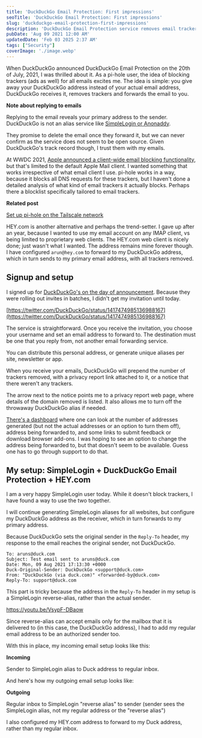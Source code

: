 ```yaml
---
title: 'DuckDuckGo Email Protection: First impressions'
seoTitle: 'DuckDuckGo Email Protection: First impressions'
slug: 'duckduckgo-email-protection-first-impressions'
description: 'DuckDuckGo Email Protection service removes email trackers before the message reaches your primary inbox. Read about my first impressions.'
pubDate: 'Aug 09 2021 12:00 AM'
updatedDate: 'Feb 03 2025 2:37 AM'
tags: ["Security"]
coverImage: './image.webp'
---
```


When DuckDuckGo announced DuckDuckGo Email Protection on the 20th of July, 2021, I was thrilled about it. As a pi-hole user, the idea of blocking trackers (ads as well) for all emails excites me. The idea is simple: you give away your DuckDuckGo address instead of your actual email address, DuckDuckGo receives it, removes trackers and forwards the email to you.


**Note about replying to emails**


Replying to the email reveals your primary address to the sender. DuckDuckGo is not an alias service like [SimpleLogin or Anonaddy](https://www.arun.blog/of-emails-and-aliases/).


They promise to delete the email once they forward it, but we can never confirm as the service does not seem to be open source. Given DuckDuckGo's track record though, I trust them with my emails.


<R2Image imageKey="assets/duckduckgo-email-protection-first-impressions-10d1638e-cd98-80eb-9a61-ced2db6b354c.png" alt="An image illustrating how the DuckDuckGo Email Protection service works. It shows two mailboxes, one being the DuckDuckGo alias, and the other being the actual inbox where the email is forwarded to, with trackers removed." />


At WWDC 2021, [Apple announced a client-wide email blocking functionality](https://www.arun.blog/my-favorite-wwdc21-announcements/), but that's limited to the default Apple Mail client. I wanted something that works irrespective of what email client I use. pi-hole works in a way, because it blocks all DNS requests for these trackers, but I haven't done a detailed analysis of what kind of email trackers it actually blocks. Perhaps there a blocklist specifically tailored to email trackers.


**Related post**


[Set up pi-hole on the Tailscale network](https://www.arun.blog/private-pi-hole-hosting-fly-tailscale/)


HEY.com is another alternative and perhaps the trend-setter. I gave up after an year, because I wanted to use my email account on any IMAP client, vs being limited to proprietary web clients. The HEY.com web client is nicely done; just wasn't what I wanted. The address remains mine forever though. I have configured `arun@hey.com` to forward to my DuckDuckGo address, which in turn sends to my primary email address, with all trackers removed.


## Signup and setup


I signed up for [DuckDuckGo's on the day of announcement](https://spreadprivacy.com/introducing-email-protection-beta/). Because they were rolling out invites in batches, I didn't get my invitation until today.


[https://twitter.com/DuckDuckGo/status/1417474985136988167](https://twitter.com/DuckDuckGo/status/1417474985136988167)


The service is straightforward. Once you receive the invitation, you choose your username and set an email address to forward to. The destination must be one that you reply from, not another email forwarding service.


You can distribute this personal address, or generate unique aliases per site, newsletter or app.


When you receive your emails, DuckDuckGo will prepend the number of trackers removed, with a privacy report link attached to it, or a notice that there weren't any trackers.


<R2Image imageKey="assets/duckduckgo-email-protection-first-impressions-10d1638e-cd98-80d8-9729-d6968c6aff7e.png" alt="Image showing an email with DuckDuckGo's notice about the number of email trackers removed, and it has a link to a privacy report." />


<R2Image imageKey="assets/duckduckgo-email-protection-first-impressions-10d1638e-cd98-8050-89cb-ed443429e09f.png" alt="Image showing an email with DuckDuckGo's notice about the email not containing any trackers." />


The arrow next to the notice points me to a privacy report web page, where details of the domain removed is listed. It also allows me to turn off the throwaway DuckDuckGo alias if needed.


<R2Image imageKey="assets/duckduckgo-email-protection-first-impressions-10d1638e-cd98-8033-9590-fa1443bb7e9d.png" alt="Image showing DuckDuckGo Email Protection service's privacy report page for an email that I received. It shows details of the tracker removed and an option to turn off the throwaway DuckDuckGo alias." />


[There's a dashboard](https://duckduckgo.com/email/account) where one can look at the number of addresses generated (but not the actual addresses or an option to turn them off), address being forwarded to, and some links to submit feedback or download browser add-ons. I was hoping to see an option to change the address being forwarded to, but that doesn't seem to be available. Guess one has to go through support to do that.


## My setup: SimpleLogin + DuckDuckGo Email Protection + HEY.com


I am a very happy SimpleLogin user today. While it doesn't block trackers, I have found a way to use the two together.


I will continue generating SimpleLogin aliases for all websites, but configure my DuckDuckGo address as the receiver, which in turn forwards to my primary address.


Because DuckDuckGo sets the original sender in the `Reply-To` header, my response to the email reaches the original sender, not DuckDuckGo.


```text
To: aruns@duck.com
Subject: Test email sent to aruns@duck.com
Date: Mon, 09 Aug 2021 17:13:30 +0000
Duck-Original-Sender: DuckDuckGo <support@duck.com>
From: "DuckDuckGo (via duck.com)" <forwarded-by@duck.com>
Reply-To: support@duck.com
```


This part is tricky because the address in the `Reply-To` header in my setup is a SimpleLogin reverse-alias, rather than the actual sender.


https://youtu.be/VsypF-DBaow


Since reverse-alias can accept emails only for the mailbox that it is delivered to (in this case, the DuckDuckGo address), I had to add my regular email address to be an authorized sender too.


<R2Image imageKey="assets/duckduckgo-email-protection-first-impressions-10d1638e-cd98-80ac-a031-c4a7ac127c93.png" alt="Image showing a setting on the SimpleLogin website's mailbox settings page, to add an authorized sender address" />


With this in place, my incoming email setup looks like this:


**Incoming**


Sender to SimpleLogin alias to Duck address to regular inbox.


And here's how my outgoing email setup looks like:


**Outgoing**


Regular inbox to SimpleLogin "reverse alias" to sender (sender sees the SimpleLogin alias, not my regular address or the "reverse alias")


I also configured my HEY.com address to forward to my Duck address, rather than my regular inbox.

